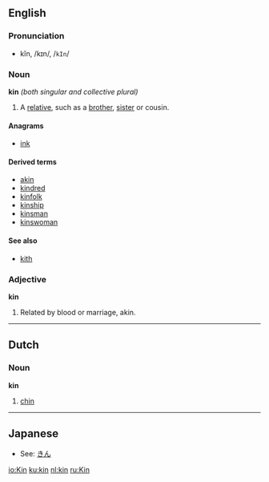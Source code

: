 ==English==

===Pronunciation===
*kĭn, /kɪn/, /<tt>kIn</tt>/

===Noun===
'''kin''' ''(both singular and collective plural)''

# A [[relative]], such as a [[brother]], [[sister]] or cousin.

====Anagrams====
*[[ink]]

====Derived terms====
*[[akin]]
*[[kindred]]
*[[kinfolk]]
*[[kinship]]
*[[kinsman]]
*[[kinswoman]]

==== See also ====
*[[kith]]

===Adjective===
'''kin'''
# Related by blood or marriage, akin.

----

==Dutch==
===Noun===
'''kin'''

# [[chin]]

----

==Japanese==
*See: [[きん]]

[[io:Kin]]
[[ku:kin]]
[[nl:kin]]
[[ru:Kin]]